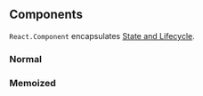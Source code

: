 
## Components

`React.Component` encapsulates [State and Lifecycle](https://reactjs.org/docs/state-and-lifecycle.html).

### Normal

<AllComponents isMemoized={false} />

### Memoized

<AllComponents isMemoized={true} />

